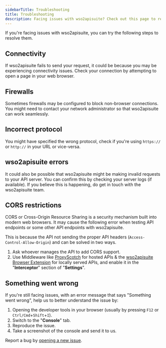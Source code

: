 ```yaml
---
sidebarTitle: Troubleshooting
title: Troubleshooting
description: Facing issues with wso2apisuite? Check out this page to resolve them.
---
```


If you're facing issues with wso2apisuite, you can try the following steps to resolve them.

## Connectivity

If wso2apisuite fails to send your request, it could be because you may be experiencing connectivity issues. Check your connection by attempting to open a page in your web browser.

## Firewalls

Sometimes firewalls may be configured to block non-browser connections. You might need to contact your network administrator so that wso2apisuite can work seamlessly.

## Incorrect protocol

You might have specified the wrong protocol, check if you're using `https://` or `http://` in your URL or vice-versa.

## wso2apisuite errors

It could also be possible that wso2apisuite might be making invalid requests to your API server. You can confirm this by checking your server logs (if available). If you believe this is happening, do get in touch with the wso2apisuite team.

## CORS restrictions

CORS or Cross-Origin Resource Sharing is a security mechanism built into modern web browsers. It may cause the following error when testing API endpoints or some other API endpoints with wso2apisuite.

This is because the API not sending the proper API headers (`Access-Control-Allow-Origin`) and can be solved in two ways.

1. Ask whoever manages the API to add CORS support.
2. Use Middleware like [ProxyScotch](https://github.com/wso2apisuite/proxyscotch) for hosted APIs & the [wso2apisuite Browser Extension](https://github.com/wso2apisuite/wso2apisuite-extension) for locally served APIs, and enable it in the "**Interceptor**" section of "**Settings**".

## Something went wrong

If you're still facing issues, with an error message that says "Something went wrong", help us to better understand the issue by:

1. Opening the developer tools in your browser (usually by pressing `F12` or `Ctrl/Cmd`+`Shift`+`I`).
2. Switch to the "**Console**" tab.
3. Reproduce the issue.
4. Take a screenshot of the console and send it to us.

<Info>Report a bug by [opening a new issue](https://github.com/wso2apisuite/wso2apisuite/issues/new/choose).</Info>
